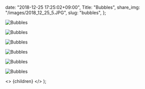 
  date: "2018-12-25 17:25:02+09:00",
  Title: "Bubbles",
  share_img: "/images/2018_12_25_5.JPG",
  slug: "bubbles",
};

![Bubbles](/images/2018_12_25_1.JPG)

![Bubbles](/images/2018_12_25_2.JPG)

![Bubbles](/images/2018_12_25_3.JPG)

![Bubbles](/images/2018_12_25_4.JPG)

![Bubbles](/images/2018_12_25_5.JPG)

![Bubbles](/images/2018_12_25_6.JPG)

  <>
    <Head>
      <title>{meta.Title} | 異郷好実</title>
    </Head>
    <PostLayout meta={meta}>{children}</PostLayout>
  </>
);
